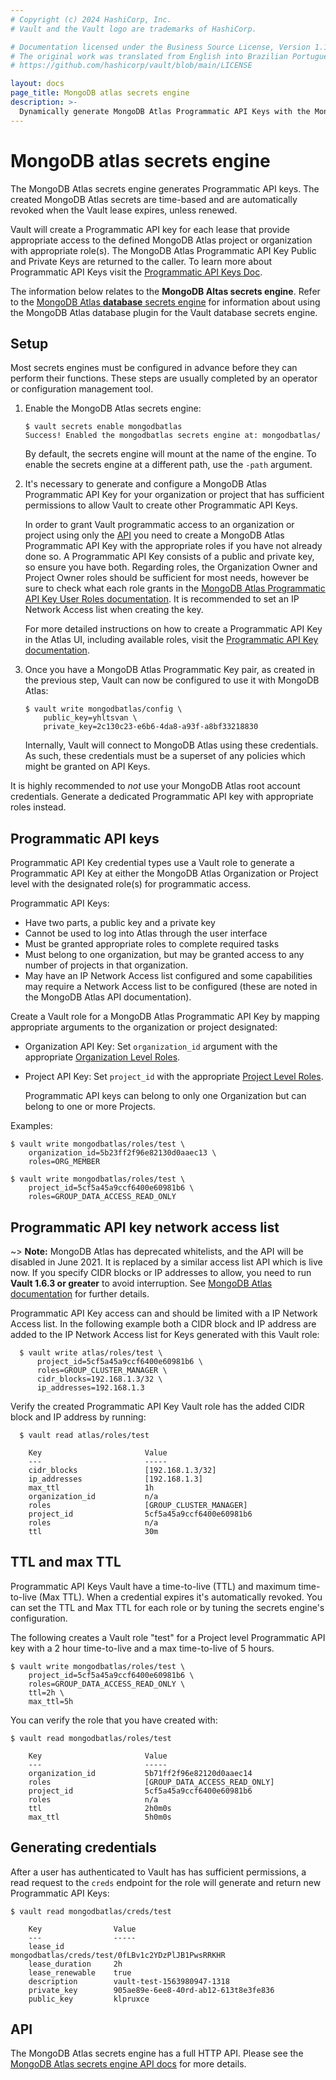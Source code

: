 ```yaml
---
# Copyright (c) 2024 HashiCorp, Inc.
# Vault and the Vault logo are trademarks of HashiCorp.

# Documentation licensed under the Business Source License, Version 1.1.
# The original work was translated from English into Brazilian Portuguese.
# https://github.com/hashicorp/vault/blob/main/LICENSE

layout: docs
page_title: MongoDB atlas secrets engine
description: >-
  Dynamically generate MongoDB Atlas Programmatic API Keys with the MongoDB Atlas secrets engine plugin.
---
```


# MongoDB atlas secrets engine

The MongoDB Atlas secrets engine generates Programmatic API keys. The created MongoDB Atlas secrets are
time-based and are automatically revoked when the Vault lease expires, unless renewed.

Vault will create a Programmatic API key for each lease that provide appropriate access to the defined MongoDB Atlas
project or organization with appropriate role(s). The MongoDB Atlas Programmatic API Key Public and
Private Keys are returned to the caller. To learn more about Programmatic API Keys visit the
[Programmatic API Keys Doc](https://www.mongodb.com/docs/atlas/configure-api-access/#programmatic-api-keys).

  <Note>

  The information below relates to the **MongoDB Altas secrets engine**. Refer to the
  [MongoDB Atlas **database** secrets engine](/vault/docs/secrets/databases/mongodbatlas)
  for information about using the MongoDB Atlas database plugin for the Vault
  database secrets engine.

  </Note>

## Setup

Most secrets engines must be configured in advance before they can perform their functions. These
steps are usually completed by an operator or configuration management tool.

1. Enable the MongoDB Atlas secrets engine:

   ```shell-session
   $ vault secrets enable mongodbatlas
   Success! Enabled the mongodbatlas secrets engine at: mongodbatlas/
   ```

   By default, the secrets engine will mount at the name of the engine. To
   enable the secrets engine at a different path, use the `-path` argument.

1. It's necessary to generate and configure a MongoDB Atlas Programmatic API Key for your organization
   or project that has sufficient permissions to allow Vault to create other Programmatic API Keys.

   In order to grant Vault programmatic access to an organization or project using only the
   [API](https://www.mongodb.com/docs/atlas/reference/api-resources-spec/v2/) you need to create a MongoDB Atlas Programmatic API
   Key with the appropriate roles if you have not already done so. A Programmatic API Key consists
   of a public and private key, so ensure you have both. Regarding roles, the Organization Owner and
   Project Owner roles should be sufficient for most needs, however be sure to check what each role
   grants in the [MongoDB Atlas Programmatic API Key User Roles documentation](https://www.mongodb.com/docs/atlas/reference/user-roles/).
   It is recommended to set an IP Network Access list when creating the key.

   For more detailed instructions on how to create a Programmatic API Key in the Atlas UI, including
   available roles, visit the [Programmatic API Key documentation](https://www.mongodb.com/docs/atlas/configure-api-access/#programmatic-api-keys).

1. Once you have a MongoDB Atlas Programmatic Key pair, as created in the previous step, Vault can now
   be configured to use it with MongoDB Atlas:

   ```shell-session
   $ vault write mongodbatlas/config \
       public_key=yhltsvan \
       private_key=2c130c23-e6b6-4da8-a93f-a8bf33218830
   ```

   Internally, Vault will connect to MongoDB Atlas using these credentials. As such,
   these credentials must be a superset of any policies which might be granted
   on API Keys.

  <Note>

  It is highly recommended to _not_ use your MongoDB Atlas root account credentials.
  Generate a dedicated Programmatic API key with appropriate roles instead.

  </Note>

## Programmatic API keys

Programmatic API Key credential types use a Vault role to generate a Programmatic API Key at
either the MongoDB Atlas Organization or Project level with the designated role(s) for programmatic access.

Programmatic API Keys:

- Have two parts, a public key and a private key
- Cannot be used to log into Atlas through the user interface
- Must be granted appropriate roles to complete required tasks
- Must belong to one organization, but may be granted access to any number of
  projects in that organization.
- May have an IP Network Access list configured and some capabilities may require a
  Network Access list to be configured (these are noted in the MongoDB Atlas API
  documentation).

Create a Vault role for a MongoDB Atlas Programmatic API Key by mapping appropriate arguments to the
organization or project designated:

- Organization API Key: Set `organization_id` argument with the appropriate
  [Organization Level Roles](https://www.mongodb.com/docs/atlas/reference/user-roles/#organization-roles).
- Project API Key: Set `project_id` with the appropriate [Project Level Roles](https://www.mongodb.com/docs/atlas/reference/user-roles/#project-roles).

  <Note>

  Programmatic API keys can belong to only one Organization but can belong to one or more Projects.

  </Note>

Examples:

```shell-session
$ vault write mongodbatlas/roles/test \
    organization_id=5b23ff2f96e82130d0aaec13 \
    roles=ORG_MEMBER
```

```shell-session
$ vault write mongodbatlas/roles/test \
    project_id=5cf5a45a9ccf6400e60981b6 \
    roles=GROUP_DATA_ACCESS_READ_ONLY
```

## Programmatic API key network access list

~> **Note:** MongoDB Atlas has deprecated whitelists, and the API will be disabled in June 2021. It is replaced by a
similar access list API which is live now. If you specify CIDR blocks or IP addresses to allow, you need to run **Vault
1.6.3 or greater** to avoid interruption. See [MongoDB Atlas documentation](https://www.mongodb.com/docs/atlas/reference/api-resources-spec/v2/#tag/Project-IP-Access-List)
for further details.

Programmatic API Key access can and should be limited with a IP Network Access list. In the following example both a CIDR
block and IP address are added to the IP Network Access list for Keys generated with this Vault role:

```shell-session
  $ vault write atlas/roles/test \
      project_id=5cf5a45a9ccf6400e60981b6 \
      roles=GROUP_CLUSTER_MANAGER \
      cidr_blocks=192.168.1.3/32 \
      ip_addresses=192.168.1.3
```

Verify the created Programmatic API Key Vault role has the added CIDR block and IP address by running:

```shell-session
  $ vault read atlas/roles/test

    Key                       Value
    ---                       -----
    cidr_blocks               [192.168.1.3/32]
    ip_addresses              [192.168.1.3]
    max_ttl                   1h
    organization_id           n/a
    roles                     [GROUP_CLUSTER_MANAGER]
    project_id                5cf5a45a9ccf6400e60981b6
    roles                     n/a
    ttl                       30m
```

## TTL and max TTL

Programmatic API Keys Vault have a time-to-live (TTL) and maximum time-to-live (Max TTL).
When a credential expires it's automatically revoked. You can set the TTL and Max TTL for each role
or by tuning the secrets engine's configuration.

The following creates a Vault role "test" for a Project level Programmatic API key with a 2 hour time-to-live and a
max time-to-live of 5 hours.

```shell-session
$ vault write mongodbatlas/roles/test \
    project_id=5cf5a45a9ccf6400e60981b6 \
    roles=GROUP_DATA_ACCESS_READ_ONLY \
    ttl=2h \
    max_ttl=5h
```

You can verify the role that you have created with:

```shell-session
$ vault read mongodbatlas/roles/test

    Key                       Value
    ---                       -----
    organization_id           5b71ff2f96e82120d0aaec14
    roles                     [GROUP_DATA_ACCESS_READ_ONLY]
    project_id                5cf5a45a9ccf6400e60981b6
    roles                     n/a
    ttl                       2h0m0s
    max_ttl                   5h0m0s
```

## Generating credentials

After a user has authenticated to Vault has has sufficient permissions, a read request to the
`creds` endpoint for the role will generate and return new Programmatic API Keys:

```shell-session
$ vault read mongodbatlas/creds/test

    Key                Value
    ---                -----
    lease_id           mongodbatlas/creds/test/0fLBv1c2YDzPlJB1PwsRRKHR
    lease_duration     2h
    lease_renewable    true
    description        vault-test-1563980947-1318
    private_key        905ae89e-6ee8-40rd-ab12-613t8e3fe836
    public_key         klpruxce
```

## API

The MongoDB Atlas secrets engine has a full HTTP API. Please see the
[MongoDB Atlas secrets engine API docs](/vault/api-docs/secret/mongodbatlas) for more details.
